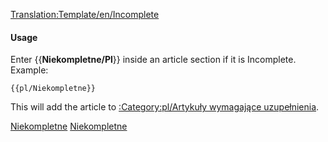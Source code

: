 <noinclude>[[Translation:Template/en/Incomplete]]</noinclude><noinclude></noinclude>{{en/Ambox| type  = content
| image = en/UnderConstructionOrange.png
| text  = <strong>Niekompletne</strong><br>Przepraszamy strona jest niekompletna. Jest w trakcie budowy.
}}<includeonly>{{{1|[[Category:pl/Artykuły wymagające uzupełnienia]]}}}</includeonly><noinclude>

====Usage====
Enter <nowiki>{{</nowiki>'''Niekompletne/Pl'''<nowiki>}}</nowiki> inside an article section if it is Incomplete. Example:
<pre>{{pl/Niekompletne}}</pre>
This will add the article to [[:Category:pl/Artykuły wymagające uzupełnienia]].

[[Category:pl/Szablony|Niekompletne]][[Category:pl/W polach komunikatu|Niekompletne]]</noinclude>